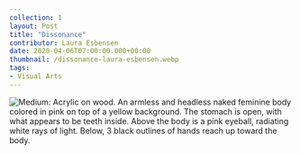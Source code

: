 ---
collection: 1
layout: Post
title: "Dissonance"
contributor: Laura Esbensen
date: 2020-04-06T07:00:00.000+00:00
thumbnail: /dissonance-laura-esbensen.webp
tags: 
- Visual Arts
---
<div class="center">
    <img src="{{ site.baseurl }}/uploads/1/dissonance-laura-esbensen.jpg" 
        alt="Medium: Acrylic on wood. An armless and headless naked feminine body colored in pink on top of a yellow background. The stomach is open, with what appears to be teeth inside. Above the body is a pink eyeball, radiating white rays of light. Below, 3 black outlines of hands reach up toward the body."
        class="w450" />
</div>